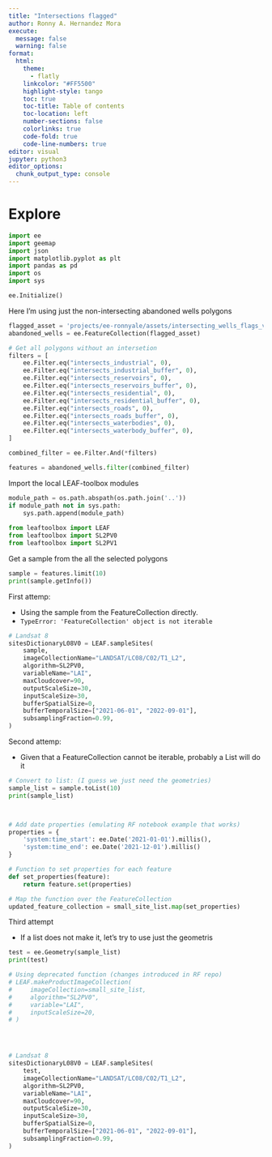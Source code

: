 ```yaml
---
title: "Intersections flagged"
author: Ronny A. Hernandez Mora
execute:
  message: false
  warning: false
format: 
  html:
    theme:
      - flatly
    linkcolor: "#FF5500"
    highlight-style: tango
    toc: true
    toc-title: Table of contents
    toc-location: left
    number-sections: false
    colorlinks: true
    code-fold: true
    code-line-numbers: true
editor: visual
jupyter: python3
editor_options: 
  chunk_output_type: console
---
```


# Explore  

```python
import ee
import geemap
import json
import matplotlib.pyplot as plt
import pandas as pd
import os
import sys

ee.Initialize()
```

Here I'm using just the non-intersecting abandoned wells polygons

```python
flagged_asset = 'projects/ee-ronnyale/assets/intersecting_wells_flags_v2'
abandoned_wells = ee.FeatureCollection(flagged_asset)

# Get all polygons without an intersetion
filters = [
    ee.Filter.eq("intersects_industrial", 0),
    ee.Filter.eq("intersects_industrial_buffer", 0),
    ee.Filter.eq("intersects_reservoirs", 0),
    ee.Filter.eq("intersects_reservoirs_buffer", 0),
    ee.Filter.eq("intersects_residential", 0),
    ee.Filter.eq("intersects_residential_buffer", 0),
    ee.Filter.eq("intersects_roads", 0),
    ee.Filter.eq("intersects_roads_buffer", 0),
    ee.Filter.eq("intersects_waterbodies", 0),
    ee.Filter.eq("intersects_waterbody_buffer", 0),
]

combined_filter = ee.Filter.And(*filters)

features = abandoned_wells.filter(combined_filter)
```

Import the local LEAF-toolbox modules

```python
module_path = os.path.abspath(os.path.join('..'))
if module_path not in sys.path:
    sys.path.append(module_path)
    
from leaftoolbox import LEAF
from leaftoolbox import SL2PV0 
from leaftoolbox import SL2PV1
```

Get a sample from the all the selected polygons

```python
sample = features.limit(10)
print(sample.getInfo())
```

First attemp:

 - Using the sample from the FeatureCollection directly.
 - `TypeError: 'FeatureCollection' object is not iterable`
```python
# Landsat 8
sitesDictionaryL08V0 = LEAF.sampleSites(
    sample,
    imageCollectionName="LANDSAT/LC08/C02/T1_L2",
    algorithm=SL2PV0,
    variableName="LAI",
    maxCloudcover=90,
    outputScaleSize=30,
    inputScaleSize=30,
    bufferSpatialSize=0,
    bufferTemporalSize=["2021-06-01", "2022-09-01"],
    subsamplingFraction=0.99,
) 
```

Second attemp:

 - Given that a FeatureCollection cannot be iterable, probably a List will do it
```python
# Convert to list: (I guess we just need the geometries)
sample_list = sample.toList(10)
print(sample_list)



# Add date properties (emulating RF notebook example that works)
properties = {
    'system:time_start': ee.Date('2021-01-01').millis(),
    'system:time_end': ee.Date('2021-12-01').millis()
}

# Function to set properties for each feature
def set_properties(feature):
    return feature.set(properties)

# Map the function over the FeatureCollection
updated_feature_collection = small_site_list.map(set_properties)

```

Third attempt

 - If a list does not make it, let's try to use just the geometris

```python
test = ee.Geometry(sample_list)
print(test)
```

```python
# Using deprecated function (changes introduced in RF repo)
# LEAF.makeProductImageCollection(
#     imageCollection=small_site_list,
#     algorithm="SL2PV0",
#     variable="LAI",
#     inputScaleSize=20,
# )




# Landsat 8
sitesDictionaryL08V0 = LEAF.sampleSites(
    test,
    imageCollectionName="LANDSAT/LC08/C02/T1_L2",
    algorithm=SL2PV0,
    variableName="LAI",
    maxCloudcover=90,
    outputScaleSize=30,
    inputScaleSize=30,
    bufferSpatialSize=0,
    bufferTemporalSize=["2021-06-01", "2022-09-01"],
    subsamplingFraction=0.99,
) 
```


